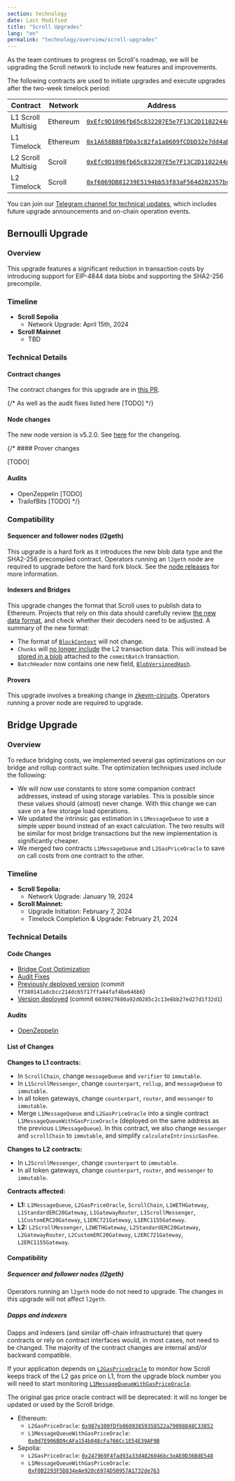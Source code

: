 ```yaml
---
section: technology
date: Last Modified
title: "Scroll Upgrades"
lang: "en"
permalink: "technology/overview/scroll-upgrades"
---
```


As the team continues to progress on Scroll's roadmap, we will be upgrading the Scroll network to include new features and improvements.

The following contracts are used to initiate upgrades and execute upgrades after the two-week timelock period:

| Contract         | Network                                                      | Address | 
| ------------------------ | ------- | - | 
| L1 Scroll Multisig | Ethereum| [`0xEfc9D1096fb65c832207E5e7F13C2D1102244dbe`](https://etherscan.io/address/0xEfc9D1096fb65c832207E5e7F13C2D1102244dbe)| 
| L1 Timelock |  Ethereum| [`0x1A658B88fD0a3c82fa1a0609fCDbD32e7dd4aB9C`](https://etherscan.io/address/0x1A658B88fD0a3c82fa1a0609fCDbD32e7dd4aB9C)| 
| L2 Scroll Multisig | Scroll| [`0xEfc9D1096fb65c832207E5e7F13C2D1102244dbe`](https://scrollscan.com/address/0xEfc9D1096fb65c832207E5e7F13C2D1102244dbe)|
| L2 Timelock | Scroll | [`0xf6069DB81239E5194bb53f83aF564d282357bc99`](https://scrollscan.com/address/0xf6069DB81239E5194bb53f83aF564d282357bc99)|

You can join our [Telegram channel for technical updates](https://t.me/scroll_tech_updates), which includes future upgrade announcements and on-chain operation events.

## Bernoulli Upgrade

### Overview

This upgrade features a significant reduction in transaction costs by introducing support for EIP-4844 data blobs and supporting the SHA2-256 precompile. 

### Timeline

- **Scroll Sepolia**
	- Network Upgrade: April 15th, 2024
- **Scroll Mainnet**
	- TBD

### Technical Details

#### Contract changes

The contract changes for this upgrade are in [this PR](https://github.com/scroll-tech/scroll/pull/1179).

{/* As well as the audit fixes listed here [TODO] */}

#### Node changes

The new node version is v5.2.0. See [here](https://github.com/scroll-tech/go-ethereum/releases/tag/scroll-v5.2.0) for the changelog.

{/* #### Prover changes

[TODO]

#### Audits

- OpenZeppelin [TODO]
- TrailofBits [TODO] */}

### Compatibility

#### Sequencer and follower nodes (l2geth)

This upgrade is a hard fork as it introduces the new blob data type and the SHA2-256 precompiled contract. Operators running an `l2geth` node are required to upgrade before the hard fork block. See the [node releases](https://github.com/scroll-tech/go-ethereum/releases) for more information.

#### Indexers and Bridges

This upgrade changes the format that Scroll uses to publish data to Ethereum. Projects that rely on this data should carefully review [the new data format](https://docs.scroll.io/en/technology/chain/rollup/#codec), and check whether their decoders need to be adjusted. A summary of the new format:

- The format of [`BlockContext`](https://github.com/scroll-tech/scroll/blob/5362e28f744093495c1c09a6b68fc96a3264278b/common/types/encoding/codecv1/codecv1.go#L125) will not change.
- `Chunks` will [no longer include](https://github.com/scroll-tech/scroll/blob/5362e28f744093495c1c09a6b68fc96a3264278b/common/types/encoding/codecv1/codecv1.go#L162) the L2 transaction data. This will instead be [stored in a blob](https://github.com/scroll-tech/scroll/blob/5362e28f744093495c1c09a6b68fc96a3264278b/common/types/encoding/codecv1/codecv1.go#L284) attached to the `commitBatch` transaction.
- `BatchHeader` now contains one new field, [`BlobVersionedHash`](https://github.com/scroll-tech/scroll/blob/5362e28f744093495c1c09a6b68fc96a3264278b/common/types/encoding/codecv1/codecv1.go#L405). 

#### Provers

This upgrade involves a breaking change in [zkevm-circuits](https://github.com/scroll-tech/zkevm-circuits). Operators running a prover node are required to upgrade.

## Bridge Upgrade

### Overview

To reduce bridging costs, we implemented several gas optimizations on our bridge and rollup contract suite. The optimization techniques used include the following:

- We will now use constants to store some companion contract addresses, instead of using storage variables. This is possible since these values should (almost) never change. With this change we can save on a few storage load operations.
- We updated the intrinsic gas estimation in `L1MessageQueue` to use a simple upper bound instead of an exact calculation. The two results will be similar for most bridge transactions but the new implementation is significantly cheaper.
- We merged two contracts `L1MessageQueue` and `L2GasPriceOracle` to save on call costs from one contract to the other.

### Timeline


- **Scroll Sepolia:**
	- Network Upgrade: January 19, 2024
- **Scroll Mainnet:**
	- Upgrade Initiation: February 7, 2024
	- Timelock Completion & Upgrade: February 21, 2024


### Technical Details

#### Code Changes
- [Bridge Cost Optimization](https://github.com/scroll-tech/scroll/pull/1011)
- [Audit Fixes](https://github.com/scroll-tech/scroll/pulls?q=OZ+is%3Apr+created%3A2024-01-27..2024-02-10)
- [Previously deployed version](https://github.com/scroll-tech/scroll/tree/ff380141a8cbcc214dc65f17ffa44faf4be646b6) (commit `ff380141a8cbcc214dc65f17ffa44faf4be646b6`)
- [Version deployed](https://github.com/scroll-tech/scroll/tree/6030927680a92d0285c2c13e6bb27ed27d1f32d1) (commit `6030927680a92d0285c2c13e6bb27ed27d1f32d1`)

#### Audits

- [OpenZeppelin](https://blog.openzeppelin.com/scroll-bridge-gas-optimizations-audit)

#### List of Changes

**Changes to L1 contracts:**

- In `ScrollChain`, change `messageQueue` and `verifier` to `immutable`.
- In `L1ScrollMessenger`, change `counterpart`, `rollup`, and `messageQueue` to `immutable`.
- In all token gateways, change `counterpart`, `router`, and `messenger` to `immutable`.
- Merge `L1MessageQueue` and `L2GasPriceOracle` into a single contract `L1MessageQueueWithGasPriceOracle` (deployed on the same address as the previous `L1MessageQueue`). In this contract, we also change `messenger` and `scrollChain` to `immutable`, and simplify `calculateIntrinsicGasFee`.

**Changes to L2 contracts:**

- In `L2ScrollMessenger`, change `counterpart` to `immutable`.
- In all token gateways, change `counterpart`, `router`, and `messenger` to `immutable`.

**Contracts affected:**

- **L1:** `L1MessageQueue`, `L2GasPriceOracle`, `ScrollChain`, `L1WETHGateway`, `L1StandardERC20Gateway`, `L1GatewayRouter`, `L1ScrollMessenger`, `L1CustomERC20Gateway`, `L1ERC721Gateway`, `L1ERC1155Gateway`.
- **L2:** `L2ScrollMessenger`, `L2WETHGateway`, `L2StandardERC20Gateway`, `L2GatewayRouter`, `L2CustomERC20Gateway`, `L2ERC721Gateway`, `L2ERC1155Gateway`.

#### Compatibility

##### Sequencer and follower nodes (l2geth)

Operators running an `l2geth` node do not need to upgrade. The changes in this upgrade will not affect `l2geth`.

##### Dapps and indexers

Dapps and indexers (and similar off-chain infrastructure) that query contracts or rely on contract interfaces would, in most cases, not need to be changed. The majority of the contract changes are internal and/or backward compatible.

If your application depends on [`L2GasPriceOracle`](https://etherscan.io/address/0x987e300fDfb06093859358522a79098848C33852) to monitor how Scroll keeps track of the L2 gas price on L1, from the upgrade block number you will need to start monitoring [`L1MessageQueueWithGasPriceOracle`](https://etherscan.io/address/0x0d7E906BD9cAFa154b048cFa766Cc1E54E39AF9B).

The original gas price oracle contract will be deprecated: it will no longer be updated or used by the Scroll bridge.

- Ethereum:
	- `L2GasPriceOracle`: [`0x987e300fDfb06093859358522a79098848C33852`](https://etherscan.io/address/0x987e300fDfb06093859358522a79098848C33852)
	- `L1MessageQueueWithGasPriceOracle`: [`0x0d7E906BD9cAFa154b048cFa766Cc1E54E39AF9B`](https://etherscan.io/address/0x0d7E906BD9cAFa154b048cFa766Cc1E54E39AF9B)
- Sepolia:
	- `L2GasPriceOracle`: [`0x247969F4fad93a33d4826046bc3eAE0D36BdE548`](https://sepolia.etherscan.io/address/0x247969F4fad93a33d4826046bc3eAE0D36BdE548)
	- `L1MessageQueueWithGasPriceOracle`: [`0xF0B2293F5D834eAe920c6974D50957A1732de763`](https://sepolia.etherscan.io/address/0xF0B2293F5D834eAe920c6974D50957A1732de763)